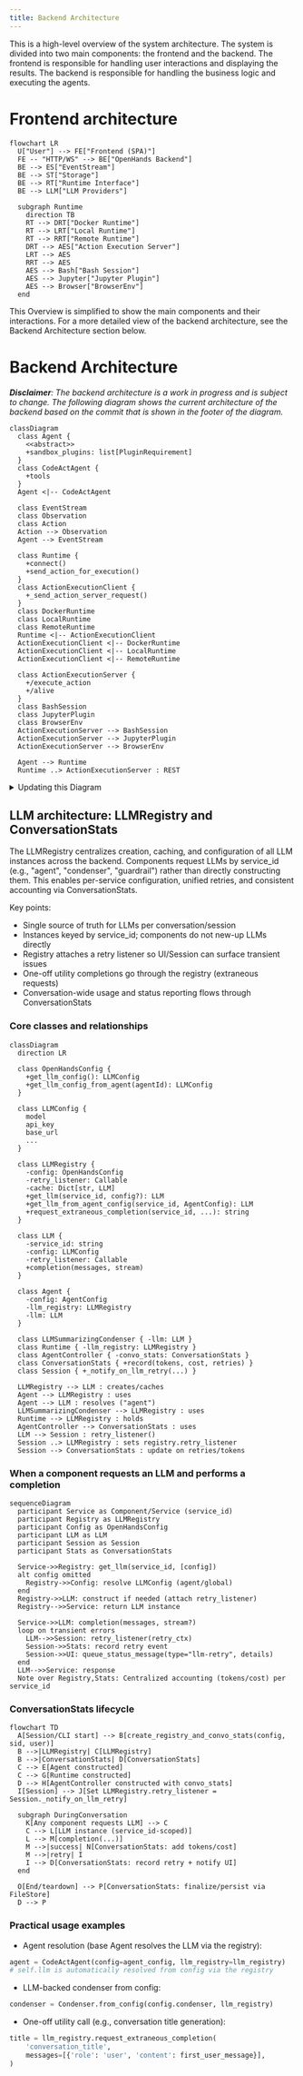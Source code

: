 ```yaml
---
title: Backend Architecture
---
```



This is a high-level overview of the system architecture. The system is divided into two main components: the frontend and the backend. The frontend is responsible for handling user interactions and displaying the results. The backend is responsible for handling the business logic and executing the agents.

# Frontend architecture

```mermaid
flowchart LR
  U["User"] --> FE["Frontend (SPA)"]
  FE -- "HTTP/WS" --> BE["OpenHands Backend"]
  BE --> ES["EventStream"]
  BE --> ST["Storage"]
  BE --> RT["Runtime Interface"]
  BE --> LLM["LLM Providers"]

  subgraph Runtime
    direction TB
    RT --> DRT["Docker Runtime"]
    RT --> LRT["Local Runtime"]
    RT --> RRT["Remote Runtime"]
    DRT --> AES["Action Execution Server"]
    LRT --> AES
    RRT --> AES
    AES --> Bash["Bash Session"]
    AES --> Jupyter["Jupyter Plugin"]
    AES --> Browser["BrowserEnv"]
  end
```

This Overview is simplified to show the main components and their interactions. For a more detailed view of the backend architecture, see the Backend Architecture section below.

# Backend Architecture

_**Disclaimer**: The backend architecture is a work in progress and is subject to change. The following diagram shows the current architecture of the backend based on the commit that is shown in the footer of the diagram._

```mermaid
classDiagram
  class Agent {
    <<abstract>>
    +sandbox_plugins: list[PluginRequirement]
  }
  class CodeActAgent {
    +tools
  }
  Agent <|-- CodeActAgent

  class EventStream
  class Observation
  class Action
  Action --> Observation
  Agent --> EventStream

  class Runtime {
    +connect()
    +send_action_for_execution()
  }
  class ActionExecutionClient {
    +_send_action_server_request()
  }
  class DockerRuntime
  class LocalRuntime
  class RemoteRuntime
  Runtime <|-- ActionExecutionClient
  ActionExecutionClient <|-- DockerRuntime
  ActionExecutionClient <|-- LocalRuntime
  ActionExecutionClient <|-- RemoteRuntime

  class ActionExecutionServer {
    +/execute_action
    +/alive
  }
  class BashSession
  class JupyterPlugin
  class BrowserEnv
  ActionExecutionServer --> BashSession
  ActionExecutionServer --> JupyterPlugin
  ActionExecutionServer --> BrowserEnv

  Agent --> Runtime
  Runtime ..> ActionExecutionServer : REST
```

<details>
  <summary>Updating this Diagram</summary>
  <div>
    We maintain architecture diagrams inline with Mermaid in this MDX.

    Guidance:
    - Edit the Mermaid blocks directly (flowchart/classDiagram).
    - Quote labels and edge text for GitHub preview compatibility.
    - Keep relationships concise and reflect stable abstractions (agents, runtime client/server, plugins).
    - Verify accuracy against code:
      - openhands/runtime/impl/action_execution/action_execution_client.py
      - openhands/runtime/impl/docker/docker_runtime.py
      - openhands/runtime/impl/local/local_runtime.py
      - openhands/runtime/action_execution_server.py
      - openhands/runtime/plugins/*
    - Build docs locally or view on GitHub to confirm diagrams render.

  </div>
</details>

## LLM architecture: LLMRegistry and ConversationStats

The LLMRegistry centralizes creation, caching, and configuration of all LLM instances across the backend. Components request LLMs by service_id (e.g., "agent", "condenser", "guardrail") rather than directly constructing them. This enables per-service configuration, unified retries, and consistent accounting via ConversationStats.

Key points:
- Single source of truth for LLMs per conversation/session
- Instances keyed by service_id; components do not new-up LLMs directly
- Registry attaches a retry listener so UI/Session can surface transient issues
- One-off utility completions go through the registry (extraneous requests)
- Conversation-wide usage and status reporting flows through ConversationStats

### Core classes and relationships

```mermaid
classDiagram
  direction LR

  class OpenHandsConfig {
    +get_llm_config(): LLMConfig
    +get_llm_config_from_agent(agentId): LLMConfig
  }

  class LLMConfig {
    model
    api_key
    base_url
    ...
  }

  class LLMRegistry {
    -config: OpenHandsConfig
    -retry_listener: Callable
    -cache: Dict[str, LLM]
    +get_llm(service_id, config?): LLM
    +get_llm_from_agent_config(service_id, AgentConfig): LLM
    +request_extraneous_completion(service_id, ...): string
  }

  class LLM {
    -service_id: string
    -config: LLMConfig
    -retry_listener: Callable
    +completion(messages, stream)
  }

  class Agent {
    -config: AgentConfig
    -llm_registry: LLMRegistry
    -llm: LLM
  }

  class LLMSummarizingCondenser { -llm: LLM }
  class Runtime { -llm_registry: LLMRegistry }
  class AgentController { -convo_stats: ConversationStats }
  class ConversationStats { +record(tokens, cost, retries) }
  class Session { +_notify_on_llm_retry(...) }

  LLMRegistry --> LLM : creates/caches
  Agent --> LLMRegistry : uses
  Agent --> LLM : resolves ("agent")
  LLMSummarizingCondenser --> LLMRegistry : uses
  Runtime --> LLMRegistry : holds
  AgentController --> ConversationStats : uses
  LLM --> Session : retry_listener()
  Session ..> LLMRegistry : sets registry.retry_listener
  Session --> ConversationStats : update on retries/tokens
```

### When a component requests an LLM and performs a completion

```mermaid
sequenceDiagram
  participant Service as Component/Service (service_id)
  participant Registry as LLMRegistry
  participant Config as OpenHandsConfig
  participant LLM as LLM
  participant Session as Session
  participant Stats as ConversationStats

  Service->>Registry: get_llm(service_id, [config])
  alt config omitted
    Registry->>Config: resolve LLMConfig (agent/global)
  end
  Registry->>LLM: construct if needed (attach retry_listener)
  Registry-->>Service: return LLM instance

  Service->>LLM: completion(messages, stream?)
  loop on transient errors
    LLM-->>Session: retry_listener(retry_ctx)
    Session->>Stats: record retry event
    Session->>UI: queue_status_message(type="llm-retry", details)
  end
  LLM-->>Service: response
  Note over Registry,Stats: Centralized accounting (tokens/cost) per service_id
```

### ConversationStats lifecycle

```mermaid
flowchart TD
  A[Session/CLI start] --> B[create_registry_and_convo_stats(config, sid, user)]
  B -->|LLMRegistry| C[LLMRegistry]
  B -->|ConversationStats| D[ConversationStats]
  C --> E[Agent constructed]
  C --> G[Runtime constructed]
  D --> H[AgentController constructed with convo_stats]
  I[Session] --> J[Set LLMRegistry.retry_listener = Session._notify_on_llm_retry]

  subgraph DuringConversation
    K[Any component requests LLM] --> C
    C --> L[LLM instance (service_id-scoped)]
    L --> M[completion(...)]
    M -->|success| N[ConversationStats: add tokens/cost]
    M -->|retry| I
    I --> D[ConversationStats: record retry + notify UI]
  end

  O[End/teardown] --> P[ConversationStats: finalize/persist via FileStore]
  D --> P
```

### Practical usage examples

- Agent resolution (base Agent resolves the LLM via the registry):

```python
agent = CodeActAgent(config=agent_config, llm_registry=llm_registry)
# self.llm is automatically resolved from config via the registry
```

- LLM-backed condenser from config:

```python
condenser = Condenser.from_config(config.condenser, llm_registry)
```

- One-off utility call (e.g., conversation title generation):

```python
title = llm_registry.request_extraneous_completion(
    'conversation_title',
    messages=[{'role': 'user', 'content': first_user_message}],
)
```

